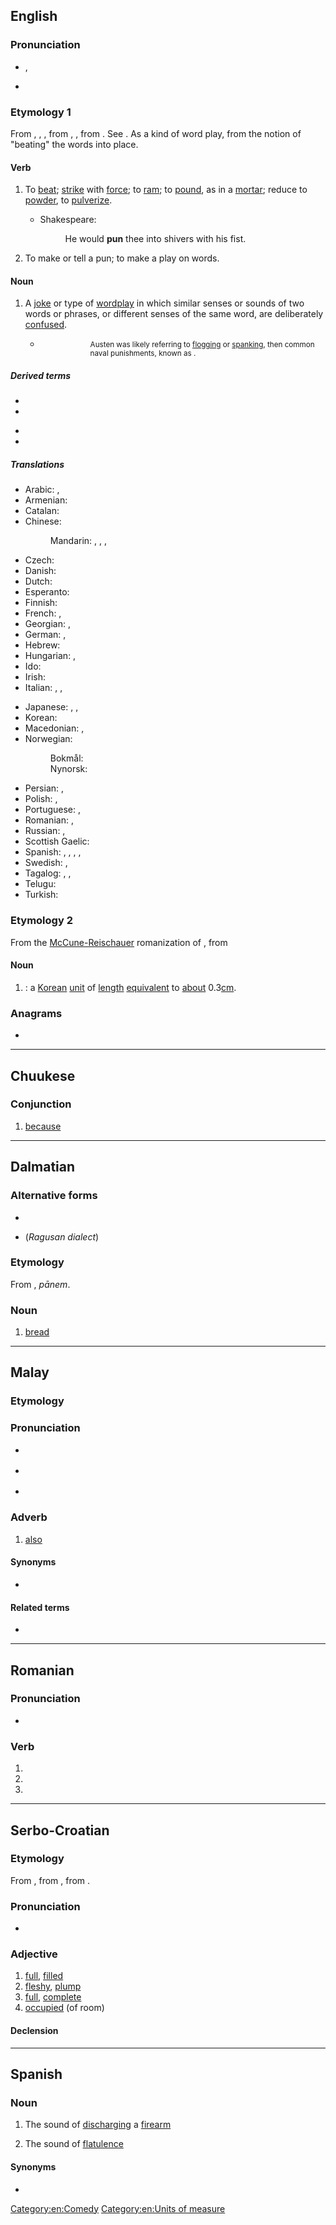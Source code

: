 {{also|pu·n|Pun.|pún}}
==English==

===Pronunciation===
* {{a|RP|GA}} {{enPR|pŭn}}, {{IPA|en|/pʌn/}}
* {{rhymes|en|ʌn}}

===Etymology 1===
{{wikipedia}}
From {{inh|en|enm|ponnen}}, {{m|enm|ponen}}, {{m|enm|punen}}, from {{inh|en|ang|punian}}, {{m|ang|pūnian||to [[pound#Verb|pound]], [[beat#Verb|beat]], [[bray]], [[bruise#Verb|bruise]], [[crush#Verb|crush]], [[grind#Verb|grind]]}}, from {{der|en|gem-pro|*punōną||to break to pieces, [[pulverize]]}}. See {{l|en|pound}}. As a kind of word play, from the notion of "beating" the words into place.

====Verb====
{{en-verb|puns|punning|punned}}

# {{lb|en|transitive}} To [[beat#Verb|beat]]; [[strike#Verb|strike]] with [[force#Noun|force]]; to [[ram#Verb|ram]]; to [[pound#Verb|pound]], as in a [[mortar]]; reduce to [[powder#Noun|powder]], to [[pulverize]].
#* Shakespeare:
#*: He would '''pun''' thee into shivers with his fist.
# {{lb|en|intransitive}} To make or tell a pun; to make a play on words.
#: {{ux|en|We '''punned''' about the topic until all around us groaned.}}

====Noun====
{{en-noun}}

# A [[joke#Noun|joke]] or type of [[wordplay]] in which similar senses or sounds of two words or phrases, or different senses of the same word, are deliberately [[confuse]]d.
#: {{syn|en|paronomasia|play on words}}
#: {{hyper|en|joke}}
#: {{hypo|en|antanaclasis}}
#* {{RQ:Austen Mansfield Park|chapter=VI|volume=I|page=124|passage="Certainly, my home at my uncle's brought me acquainted with a circle of admirals. Of ''Rears'', and ''Vices'', I saw enough. Now do not be suspecting me of a '''pun''', I entreat."}}
#*:: <small>Austen was likely referring to [[flogging#Noun|flogging]] or [[spanking#Noun|spanking]], then common naval punishments, known as ''{{w|le vice Anglais}}''.</small>
#: {{ux|en|The '''pun''' is the lowest form of wit.}}

=====Derived terms=====
{{der-top}}
* {{l|en|punacious}}
* {{l|en|punnily}}
{{der-mid}}
* {{l|en|punny}}
* {{l|en|punster}}
{{der-bottom}}

=====Translations=====
{{trans-top|joke or type of wordplay}}
* Arabic: {{t|ar|لَعْبَة اَلْكَلِمَات|f|tr=laʿbat al-kalimāt}}, {{t|ar|جِنَاس|m}}
* Armenian: {{t+|hy|բառախաղ}}
* Catalan: {{t+|ca|joc de paraules|m}}
* Chinese:
*: Mandarin: {{t+|cmn|雙關語|sc=Hani}}, {{t+|cmn|双关语|tr=shuāngguānyǔ|sc=Hani}}, {{t+|cmn|俏皮話|sc=Hani}}, {{t+|cmn|俏皮话|tr=qiàopihuà|sc=Hani}}
* Czech: {{t|cs|slovní hříčka|f}}
* Danish: {{t|da|ordspil|n}}
* Dutch: {{t+|nl|woordspeling|f}}
* Esperanto: {{t|eo|vortludo}}
* Finnish: {{t+|fi|sanaleikki}}
* French: {{t+|fr|calembour|m}}, {{t+|fr|jeu de mots|m}}
* Georgian: {{t|ka|კალამბური}}, {{t|ka|ზმა}}
* German: {{t+|de|Wortspiel|n}}, {{t+|de|Kalauer|m}}
* Hebrew: {{t|he|משחק מילים|tr=mis'hak meelim|sc=Hebr}}
* Hungarian: {{t+|hu|szójáték}}, {{t+|hu|szóvicc}}
* Ido: {{t+|io|kalemburo}}
* Irish: {{t|ga|imeartas focal|m}}
* Italian: {{t|it|gioco di parole|m}}, {{t+|it|bisticcio|m}}, {{t+|it|freddura|f}}
{{trans-mid}}
* Japanese: {{t|ja|駄洒落|tr=[[ダジャレ]], [[だじゃれ]], dajare}}, {{t+|ja|洒落|tr=[[シャレ]], [[しゃれ]], share}}, {{t|ja|語呂合わせ|tr=ごろあわせ, goroawase}}
* Korean: {{t+|ko|말장난}}
* Macedonian: {{t|mk|каламбур|m}}, {{t|mk|игра на зборови|f}}
* Norwegian:
*: Bokmål: {{t+|no|ordspill|n}}
*: Nynorsk: {{t|no|ordspel|n}}
* Persian: {{t+|fa|تجنیس|tr=tajnis}}, {{t+|fa|جناس|tr=jenâs}}
* Polish: {{t+|pl|gra słów|f}}, {{t+|pl|kalambur|m}}
* Portuguese: {{t+|pt|trocadilho|m}}, {{t|pt|chalaça|f}}
* Romanian: {{t+|ro|calambur}}, {{t+|ro|joc de cuvinte}}
* Russian: {{t+|ru|каламбу́р|m}}, {{t+|ru|игра́ слов|f}}
* Scottish Gaelic: {{t|gd|cainnt-chluich|f}}
* Spanish: {{t+|es|juego de palabras|m}}, {{t+|es|calambur}}, {{t+|es|paronomasia|m}}, {{t|es|doble sentido|m}}, {{t+|es|albur|m}} {{qualifier|Mexico}}
* Swedish: {{t+|sv|ordvits|c}}, {{t|sv|ordlek|c}}
* Tagalog: {{t|tl|bangkiwi}}, {{t|tl|paritugma}}, {{t|tl|paandar}}
* Telugu: {{t+|te|శ్లేష}}
* Turkish: {{t+|tr|kelime oyunu}}
{{trans-bottom}}

===Etymology 2===
From the [[McCune-Reischauer]] romanization of {{etyl|ko|en}} {{m|ko|분}}, from {{etyl|zh|en}} {{m|zh|分||[[fen]]}}

====Noun====
{{en-noun|s|pun}}

# {{lb|en|Korean|_|units of measure}} {{alt form|en|bun|nodot=a}}: a [[Korean]] [[unit of measure|unit]] of [[length]] [[equivalent]] to [[about]] 0.3{{nbsp}}[[cm]].

===Anagrams===
* {{anagrams|en|a=npu|UPN|nup}}

[[Category:en:Comedy]]
[[Category:en:Units of measure]]

----

==Chuukese==

===Conjunction===
{{head|chk|conjunction}}

# [[because]]

----

==Dalmatian==

===Alternative forms===
* {{l|dlm|puan}}
* {{l|dlm|pen}} (''Ragusan dialect'')

===Etymology===
From {{inh|dlm|la|pānis}}, ''pānem''.

===Noun===
{{head|dlm|noun|g=m}}

# {{lb|dlm|Vegliot}} [[bread]]

----

==Malay==

===Etymology===
{{rfe|ms}}

===Pronunciation===
* {{a|Johor-Selangor}} {{IPA|ms|/pon/}}
* {{a|Riau-Lingga}} {{IPA|ms|/pʊn/}}
* {{rhymes|ms|on}}

===Adverb===
{{head|ms|adverb|Jawi spelling|ڤون}}

# [[also]]

====Synonyms====
* {{l|ms|juga}}

====Related terms====
* {{l|ms|-pun}}

----

==Romanian==

===Pronunciation===
* {{IPA|ro|[pun]}}

===Verb===
{{head|ro|verb form}}

# {{verb form of|ro|pune||1s|pres|ind}}
# {{verb form of|ro|pune||1s|pres|sub}}
# {{verb form of|ro|pune||3p|pres|ind}}

----

==Serbo-Croatian==

===Etymology===
From {{inh|sh|sla-pro|*pьlnъ}}, from {{inh|sh|ine-bsl-pro|*pílˀnas}}, from {{inh|sh|ine-pro|*pl̥h₁nós}}.

===Pronunciation===
* {{IPA|sh|/pûn/}}

===Adjective===
{{sh-adj|head=pȕn|def=pȕnī}}

# [[full]], [[filled]]
# [[fleshy]], [[plump]]
# [[full]], [[complete]]
# [[occupied]] (of room)

====Declension====
{{sh-adj-defindef|pun|o}}

----

==Spanish==

===Noun===
{{es-noun|m|-}}

# {{lb|es|onomatopoeia}} The sound of [[discharging]] a [[firearm]]
# {{lb|es|onomatopoeia|vulgar}} The sound of [[flatulence]]

====Synonyms====
* {{l|es|pum}}